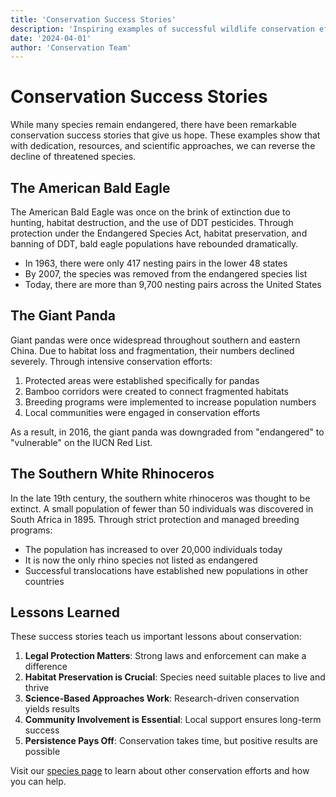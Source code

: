 ```yaml
---
title: 'Conservation Success Stories'
description: 'Inspiring examples of successful wildlife conservation efforts around the world.'
date: '2024-04-01'
author: 'Conservation Team'
---
```


# Conservation Success Stories

While many species remain endangered, there have been remarkable conservation success stories that give us hope. These examples show that with dedication, resources, and scientific approaches, we can reverse the decline of threatened species.

## The American Bald Eagle

The American Bald Eagle was once on the brink of extinction due to hunting, habitat destruction, and the use of DDT pesticides. Through protection under the Endangered Species Act, habitat preservation, and banning of DDT, bald eagle populations have rebounded dramatically.

- In 1963, there were only 417 nesting pairs in the lower 48 states
- By 2007, the species was removed from the endangered species list
- Today, there are more than 9,700 nesting pairs across the United States

## The Giant Panda

Giant pandas were once widespread throughout southern and eastern China. Due to habitat loss and fragmentation, their numbers declined severely. Through intensive conservation efforts:

1. Protected areas were established specifically for pandas
2. Bamboo corridors were created to connect fragmented habitats
3. Breeding programs were implemented to increase population numbers
4. Local communities were engaged in conservation efforts

As a result, in 2016, the giant panda was downgraded from "endangered" to "vulnerable" on the IUCN Red List.

## The Southern White Rhinoceros

In the late 19th century, the southern white rhinoceros was thought to be extinct. A small population of fewer than 50 individuals was discovered in South Africa in 1895. Through strict protection and managed breeding programs:

- The population has increased to over 20,000 individuals today
- It is now the only rhino species not listed as endangered
- Successful translocations have established new populations in other countries

## Lessons Learned

These success stories teach us important lessons about conservation:

1. **Legal Protection Matters**: Strong laws and enforcement can make a difference
2. **Habitat Preservation is Crucial**: Species need suitable places to live and thrive
3. **Science-Based Approaches Work**: Research-driven conservation yields results
4. **Community Involvement is Essential**: Local support ensures long-term success
5. **Persistence Pays Off**: Conservation takes time, but positive results are possible

Visit our [species page](/species) to learn about other conservation efforts and how you can help.

